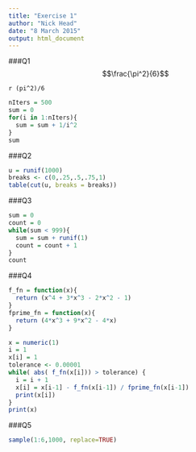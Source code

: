 ```yaml
---
title: "Exercise 1"
author: "Nick Head"
date: "8 March 2015"
output: html_document
---
```


###Q1
$$\frac{\pi^2}{6}$$

`r (pi^2)/6`

```r
nIters = 500
sum = 0
for(i in 1:nIters){
  sum = sum + 1/i^2
}
sum
```
###Q2

```r
u = runif(1000)
breaks <- c(0,.25,.5,.75,1)
table(cut(u, breaks = breaks))
```

###Q3

```r
sum = 0
count = 0
while(sum < 999){
  sum = sum + runif(1)
  count = count + 1 
}
count
```

###Q4
```r
f_fn = function(x){
  return (x^4 + 3*x^3 - 2*x^2 - 1)
}
fprime_fn = function(x){
  return (4*x^3 + 9*x^2 - 4*x)
}

x = numeric(1)
i = 1
x[i] = 1
tolerance <- 0.00001
while( abs( f_fn(x[i])) > tolerance) {
  i = i + 1
  x[i] = x[i-1] - f_fn(x[i-1]) / fprime_fn(x[i-1]) 
  print(x[i])
}
print(x)
```


###Q5

```r
sample(1:6,1000, replace=TRUE)
```

